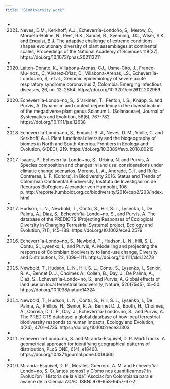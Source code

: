 ```yaml
---
title: "Biodiversity work"
---
```


-   

    2021. Neves, D.M., Kerkhoff, A.J., Echeverría-Londoño, S,. Merow, C., Morueta-Holme, N., Peet, R.K., Sandel, B., Svenning, J.C., Wiser, S.K. and Enquist, B.J. The adaptive challenge of extreme conditions shapes evolutionary diversity of plant assemblages at continental scales, Proceedings of the National Academy of Sciences 118(37). https://doi.org/10.1073/pnas.202113211

-   

    2020. Laiton-Donato, K., Villabona-Arenas, CJ., Usme-Ciro, J., Franco-Mu\~noz., C, 'Alvarez-D'iaz, D., Villabona-Arenas, LS., Echeverr'ia-Londo\~no, S,. et al., Genomic epidemiology of severe acute respiratory syndrome coronavirus 2, Colombia. Emerging infectious diseases, 26, no. 12: 2854. https://doi.org/10.3201/eid2612.202969

-   

    2020. Echeverr'ia-Londo\~no, S,. S"arkinen, T., Fenton, I. S., Knapp, S. and Purvis, A. Dynamism and context dependency in the diversification of the megadiverse plant genus Solanum L. (Solanaceae), Journal of Systematics and Evolution, 58(6), 767-782. https://doi.org/10.1111/jse.12638

-   

    2018. Echeverr'ia-Londo\~no, S., Enquist. B. J., Neves, D. M., Violle, C. and Kerkhoff, A. J. Plant functional diversity and the biogeography of biomes in North and South America. Frontiers in Ecology and Evolution, 6(DEC), 219. https://doi.org/10.3389/fevo.2018.00219

-   

    2017. Isaacs, P., Echeverr'ia-Londo\~no, S., Urbina, N. and Purvis, A. Species composition and changes in land use: considerations under climatic change scenarios. Moreno, L. A., Andrade, G. I. and Ru'iz-Contreras, L. F. (Editors). In Biodiversity 2016. Status and Trends of Colombian Continental Biodiversity, Instituto de Investigaci'on de Recursos Biol'ogicos Alexander von Humboldt, 106 p. http://reporte.humboldt.org.co/biodiversity/2016/cap2/203/index.html

-   

    2017. Hudson, L. N., Newbold, T., Contu, S., Hill, S. L., Lysenko, I., De Palma, A., Diaz, S., Echeverr'ia-Londo\~no, S., \dots and Purvis, A. The database of the PREDICTS (Projecting Responses of Ecological Diversity in Changing Terrestrial Systems) project, Ecology and Evolution, 7(1), 145--188. https://doi.org/10.1002/ece3.2579

-   

    2016. Echeverr'ia-Londo\~no, S., Newbold, T., Hudson, L. N., Hill, S. L., Contu, S., Lysenko, I., \dots and Purvis, A. Modelling and projecting the response of Colombian biodiversity to land-use change, Diversity and Distributions, 22, 1099--1111. https://doi.org/10.1111/ddi.12478

-   

    2015. Newbold, T., Hudson, L. N., Hill, S. L., Contu, S., Lysenko, I., Senior, R. A., Bennet D. J., Choimes A., Collen, B., Day, J., De Palma, A., Diaz, S., Echeverr'ia-Londo\~no, S., \dots and Purvis, A. Global effects of land use on local terrestrial biodiversity, Nature, 520(7545), 45--50. https://doi.org/10.1038/nature14324

-   

    2014. Newbold, T., Hudson, L. N., Contu, S., Hill, S. L., Lysenko, I., De Palma, A., Phillips, H., Senior, R. A., Bennet D. J., Booth, H., Choimes, A., Correia, D. L. P., Day, J., Echeverr'ia-Londo\~no, S., \dots and Purvis, A. The PREDICTS database: a global database of how local terrestrial biodiversity responds to human impacts, Ecology and Evolution, 4(24), 4701--4735. https://doi.org/10.1002/ece3.1303

-   

    2011. Echeverr'ia-Londo\~no, S. and Miranda-Esquivel, D. R. MartiTracks: A geometrical approach for identifying geographical patterns of distribution, PLoS ONE, 6(4), e18460. https://doi.org/10.1371/journal.pone.0018460

-   

    2010. Miranda-Esquivel, D. R., Morales-Guerrero, A. M. and Echeverr'ia-Londo\~no, S. \textquestiondown Cu'antos somos? y \textquestiondown C'omo nos cuantificamos? In Evoluci'on \`\`Historia de la Vida". Asociaci'on Colombiana para el avance de la Ciencia ACAC. ISBN: 978-958-9457-67-2
